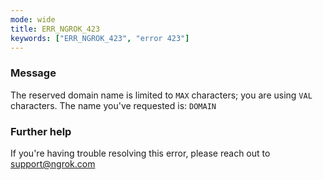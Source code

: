 ```yaml
---
mode: wide
title: ERR_NGROK_423
keywords: ["ERR_NGROK_423", "error 423"]
---
```



### Message

The reserved domain name is limited to `MAX` characters; you are using `VAL` characters.
The name you've requested is: `DOMAIN`

<ErrorDetails />

### Further help

If you're having trouble resolving this error, please reach out to [support@ngrok.com](mailto:support@ngrok.com?subject=Help%20with%20ERR_NGROK_423)
